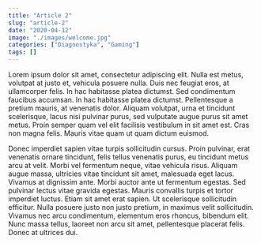 ```yaml
---
title: "Article 2"
slug: "article-2"
date: "2020-04-12"
image: "./images/welcome.jpg"
categories: ["Diagnostyka", "Gaming"]
tags: []
---
```

Lorem ipsum dolor sit amet, consectetur adipiscing elit. Nulla est metus, volutpat at justo et, vehicula posuere nulla. Duis nec feugiat eros, at ullamcorper felis. In hac habitasse platea dictumst. Sed condimentum faucibus accumsan. In hac habitasse platea dictumst. Pellentesque a pretium mauris, at venenatis dolor. Aliquam volutpat, urna et tincidunt scelerisque, lacus nisi pulvinar purus, sed vulputate augue purus sit amet metus. Proin semper quam vel elit facilisis vestibulum in sit amet est. Cras non magna felis. Mauris vitae quam ut quam dictum euismod.

Donec imperdiet sapien vitae turpis sollicitudin cursus. Proin pulvinar, erat venenatis ornare tincidunt, felis tellus venenatis purus, eu tincidunt metus arcu at velit. Morbi vel fermentum neque, vitae vehicula risus. Aliquam augue massa, ultricies vitae tincidunt sit amet, malesuada eget lacus. Vivamus at dignissim ante. Morbi auctor ante ut fermentum egestas. Sed pulvinar lectus vitae gravida egestas. Mauris convallis turpis et tortor imperdiet luctus. Etiam sit amet erat sapien. Ut scelerisque sollicitudin efficitur. Nulla posuere justo non justo pretium, in maximus velit sollicitudin. Vivamus nec arcu condimentum, elementum eros rhoncus, bibendum elit. Nunc massa tellus, laoreet non arcu sit amet, pellentesque placerat felis. Donec at ultrices dui.

